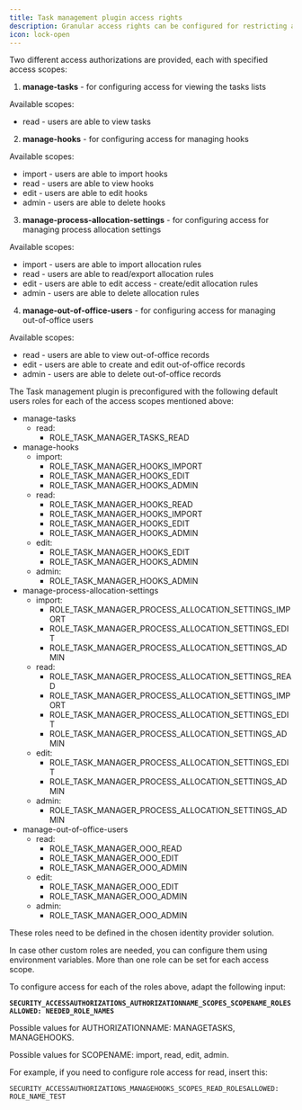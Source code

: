 ```yaml
---
title: Task management plugin access rights
description: Granular access rights can be configured for restricting access to the Task management plugin component.
icon: lock-open
---
```


Two different access authorizations are provided, each with specified access scopes:

1. **manage-tasks** - for configuring access for viewing the tasks lists

Available scopes:

* read - users are able to view tasks

2.  **manage-hooks** - for configuring access for managing hooks

Available scopes:

* import - users are able to import hooks
* read - users are able to view hooks
* edit - users are able to edit hooks
* admin - users are able to delete hooks

3.  **manage-process-allocation-settings** - for configuring access for managing process allocation settings

Available scopes:

* import - users are able to import allocation rules
* read - users are able to read/export allocation rules
* edit - users are able to edit access - create/edit allocation rules
* admin - users are able to delete allocation rules

4.  **manage-out-of-office-users** - for configuring access for managing out-of-office users

Available scopes:

* read - users are able to view out-of-office records
* edit - users are able to create and edit out-of-office records
* admin - users are able to delete out-of-office records

The Task management plugin is preconfigured with the following default users roles for each of the access scopes mentioned above:

* manage-tasks
  * read:
    * ROLE_TASK_MANAGER_TASKS_READ
* manage-hooks
  * import:
    * ROLE_TASK_MANAGER_HOOKS_IMPORT
    * ROLE_TASK_MANAGER_HOOKS_EDIT
    * ROLE_TASK_MANAGER_HOOKS_ADMIN
  * read: 
    * ROLE_TASK_MANAGER_HOOKS_READ
    * ROLE_TASK_MANAGER_HOOKS_IMPORT
    * ROLE_TASK_MANAGER_HOOKS_EDIT
    * ROLE_TASK_MANAGER_HOOKS_ADMIN
  * edit:
    * ROLE_TASK_MANAGER_HOOKS_EDIT
    * ROLE_TASK_MANAGER_HOOKS_ADMIN
  * admin:
    * ROLE_TASK_MANAGER_HOOKS_ADMIN
* manage-process-allocation-settings
  * import:
    * ROLE_TASK_MANAGER_PROCESS_ALLOCATION_SETTINGS_IMPORT
    * ROLE_TASK_MANAGER_PROCESS_ALLOCATION_SETTINGS_EDIT
    * ROLE_TASK_MANAGER_PROCESS_ALLOCATION_SETTINGS_ADMIN
  * read:
    * ROLE_TASK_MANAGER_PROCESS_ALLOCATION_SETTINGS_READ
    * ROLE_TASK_MANAGER_PROCESS_ALLOCATION_SETTINGS_IMPORT
    * ROLE_TASK_MANAGER_PROCESS_ALLOCATION_SETTINGS_EDIT
    * ROLE_TASK_MANAGER_PROCESS_ALLOCATION_SETTINGS_ADMIN
  * edit:
    * ROLE_TASK_MANAGER_PROCESS_ALLOCATION_SETTINGS_EDIT
    * ROLE_TASK_MANAGER_PROCESS_ALLOCATION_SETTINGS_ADMIN
  * admin:
    * ROLE_TASK_MANAGER_PROCESS_ALLOCATION_SETTINGS_ADMIN
* manage-out-of-office-users
  * read:
    * ROLE_TASK_MANAGER_OOO_READ
    * ROLE_TASK_MANAGER_OOO_EDIT
    * ROLE_TASK_MANAGER_OOO_ADMIN
  * edit:
    * ROLE_TASK_MANAGER_OOO_EDIT
    * ROLE_TASK_MANAGER_OOO_ADMIN
  * admin:
    * ROLE_TASK_MANAGER_OOO_ADMIN

<Info>
These roles need to be defined in the chosen identity provider solution.
</Info>

In case other custom roles are needed, you can configure them using environment variables. More than one role can be set for each access scope.

To configure access for each of the roles above, adapt the following input:

**`SECURITY_ACCESSAUTHORIZATIONS_AUTHORIZATIONNAME_SCOPES_SCOPENAME_ROLESALLOWED: NEEDED_ROLE_NAMES`**

Possible values for AUTHORIZATIONNAME: MANAGETASKS, MANAGEHOOKS.

Possible values for SCOPENAME: import, read, edit, admin.

For example, if you need to configure role access for read, insert this:

```
SECURITY_ACCESSAUTHORIZATIONS_MANAGEHOOKS_SCOPES_READ_ROLESALLOWED: ROLE_NAME_TEST
```
